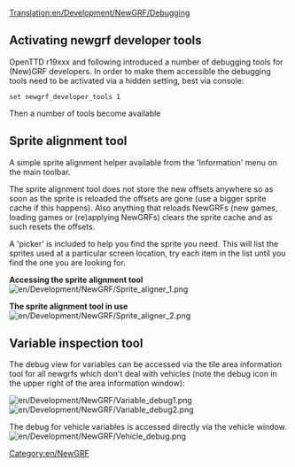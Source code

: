 [[Translation:en/Development/NewGRF/Debugging]]
{{en/Manual/Navigation}}

{{en/Feature|Nightly}}

== Activating newgrf developer tools ==
OpenTTD r19xxx and following introduced a number of debugging tools for (New)GRF developers. In order to make them accessible the debugging tools need to be activated via a hidden setting, best via console:
<pre>
set newgrf_developer_tools 1
</pre>

Then a number of tools become available

== Sprite alignment tool ==
A simple sprite alignment helper available from the 'Information' menu on the main toolbar.

The sprite alignment tool does not store the new offsets anywhere so as soon as the sprite is reloaded the offsets are gone (use a bigger sprite cache if this happens). Also anything that reloads NewGRFs (new games, loading games or (re)applying NewGRFs) clears the sprite cache and as such resets the offsets.

A 'picker' is included to help you find the sprite you need.  This will list the sprites used at a particular screen location, try each item in the list until you find the one you are looking for.

'''Accessing the sprite alignment tool'''
[[File:en/Development/NewGRF/Sprite aligner 1.png]]

'''The sprite alignment tool in use'''
[[File:en/Development/NewGRF/Sprite aligner 2.png]]

== Variable inspection tool ==
The debug view for variables can be accessed via the tile area information tool for all newgrfs which don't deal with vehicles (note the debug icon in the upper right of the area information window):

[[File:en/Development/NewGRF/Variable debug1.png]]
[[File:en/Development/NewGRF/Variable debug2.png]]


The debug for vehicle variables is accessed directly via the vehicle window.
[[File:en/Development/NewGRF/Vehicle debug.png]]

[[Category:en/NewGRF]]
